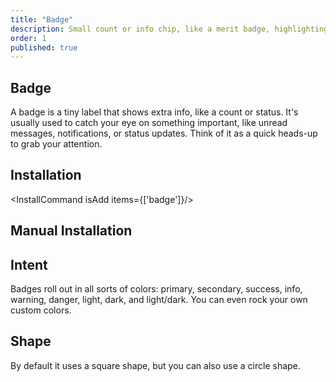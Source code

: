 ```yaml
---
title: "Badge"
description: Small count or info chip, like a merit badge, highlighting status or providing quick alerts at a glance..
order: 1
published: true
---
```



## Badge

A badge is a tiny label that shows extra info, like a count or status. It's usually used to catch your eye on something important, like unread messages, notifications, or status updates. Think of it as a quick heads-up to grab your attention.
<How toUse="statuses/badge-demo" />

## Installation
<InstallCommand isAdd items={['badge']}/>

## Manual Installation

<SourceCode toShow='badge'/>

## Intent
Badges roll out in all sorts of colors: primary, secondary, success, info, warning, danger, light, dark, and light/dark. You can even rock your own custom colors.
<How withNoPadding isCenter={false} toUse="statuses/badge-intent-demo" />

## Shape
By default it uses a square shape, but you can also use a circle shape.
<How toUse="statuses/badge-shape-demo" />
